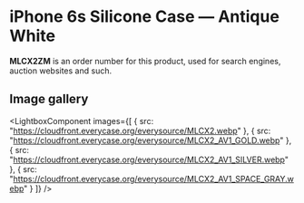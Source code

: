 
# iPhone 6s Silicone Case — Antique White

<Callout type='info' emoji='👉🏻'>**MLCX2ZM** is an order number for this product, used for search engines, auction websites and such.</Callout>

## Image gallery

<LightboxComponent
    images={[
      {
        src: "https://cloudfront.everycase.org/everysource/MLCX2.webp"
      },
      {
        src: "https://cloudfront.everycase.org/everysource/MLCX2_AV1_GOLD.webp"
      },
      {
        src: "https://cloudfront.everycase.org/everysource/MLCX2_AV1_SILVER.webp"
      },
      {
        src: "https://cloudfront.everycase.org/everysource/MLCX2_AV1_SPACE_GRAY.webp"
      }
    ]}
  />
